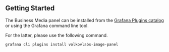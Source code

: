 ## Getting Started

The Business Media panel can be installed from the [Grafana Plugins catalog](https://grafana.com/grafana/plugins/volkovlabs-image-panel/) or using the Grafana command line tool.

For the latter, please use the following command.

```sh
grafana cli plugins install volkovlabs-image-panel
```
